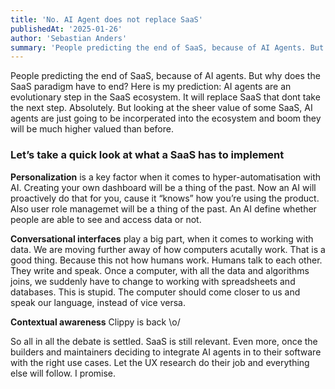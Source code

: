 ```yaml
---
title: 'No. AI Agent does not replace SaaS'
publishedAt: '2025-01-26'
author: 'Sebastian Anders'
summary: 'People predicting the end of SaaS, because of AI Agents. But why does the SaaS paradig have to end? Here is my prediction:'
---
```




People predicting the end of SaaS, because of AI agents. But why does the SaaS paradigm have to end? Here is my prediction:
AI agents are an evolutionary step in the SaaS ecosystem. It will replace SaaS that dont take the next step. Absolutely. But looking at the sheer value of some SaaS, AI agents are just going to be incorperated into the ecosystem and boom they will be much higher valued than before.

### Let’s take a quick look at what a SaaS has to implement

**Personalization** is a key factor when it comes to hyper-automatisation with AI. Creating your own dashboard will be a thing of the past. Now an AI will proactively do that for you, cause it “knows” how you’re using the product. Also user role managemet will be a thing of the past. An AI define whether people are able to see and access data or not.

**Conversational interfaces** play a big part, when it comes to working with data. We are moving further away of how computers acutally work. That is a good thing. Because this not how humans work. Humans talk to each other. They write and speak. Once a computer, with all the data and algorithms joins, we suddenly have to change to working with spreadsheets and databases. This is stupid. The computer should come closer to us and speak our language, instead of vice versa.

**Contextual awareness** Clippy is back \o/

So all in all the debate is settled. SaaS is still relevant. Even more, once the builders and maintainers deciding to integrate AI agents in to their software with the right use cases. Let the UX research do their job and everything else will follow. I promise.